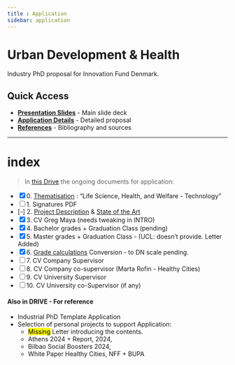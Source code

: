 ```yaml
---
title : Application
sidebar: application
---
```



# Urban Development & Health

Industry PhD proposal for Innovation Fund Denmark.

## Quick Access

- **[Presentation Slides](abstract/cities4health.qmd)** - Main slide deck
- **[Application Details](abstract/application_prep.qmd)** - Detailed proposal
- **[References](bibliography.qmd)** - Bibliography and sources

---

# index
> In [this Drive](https://drive.google.com/drive/folders/1q_g4ecZssQGD29cFIjaSki6LbbbslKsn) the ongoing documents for application:

- [x] 0. [Thematisation](thematization.qmd) : "Life Science, Health, and Welfare - Technology"  
- [ ] 1. Signatures PDF  
- [-] 2. [Project Description](project_description.qmd) & [State of the Art](state_of_the_art.qmd)
- [x] 3. CV Greg Maya (needs tweaking in INTRO)
- [x] 4. Bachelor grades + Graduation Class (pending)
- [x] 5. Master grades + Graduation Class - (UCL: doesn't provide. Letter Added) 
- [x] 6. [Grade calculations](https://docs.google.com/spreadsheets/d/- ppLARUOxJwdE7ya99CMpQIKkS8UKGmDIjAyqZFdiY/edit?gid=856919908#gid=856919908) Conversion - to DN scale pending.
- [ ] 7. CV Company Supervisor
- [ ] 8. CV Company co-supervisor (Marta Rofin - Healthy Cities)
- [ ] 9. CV University Supervisor
- [ ] 10. CV University co-Supervisor (if any)

#### Also in DRIVE - For reference    
* Industrial PhD Template Application
* Selection of personal projects to support Application: 
    - <mark>Missing</mark> Letter introducing the contents.
    - Athens 2024 + Report, 2024, 
    - Bilbao Social Boosters 2024, 
    - White Paper Healthy Cities, NFF + BUPA